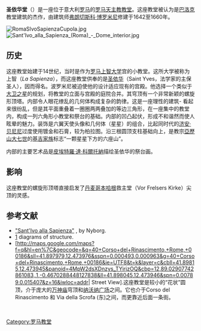 {{Infobox religious building
|building_name=圣依华堂<br /> <small>Chiesa di  Sant'Ivo alla Sapienza {{it icon}}</small>
|image=G r 186.jpg
|caption=Sant'Ivo, embraced by the wings of the ''Palazzo alla Sapienza''
|location= {{flagicon|Italy}} [[意大利|意大利]][[罗马市|罗马市]]
|geo = {{coord|41|53|54|N|12|28|28|E|type:landmark|display=inline,title}}
|religious_affiliation=[[罗马天主教|罗马天主教]]
|rite=
|province=
|district=
|consecration_year=1660年
|status= Rectory [[教堂|教堂]]
|leadership=  Agostino de Angelis[[蒙席|蒙席]]
|website= [https://web.archive.org/web/20110721221951/http://www.vicariatusurbis.org/Ente.asp?ID=950 官方网站]
|architect=[[弗朗切斯科·博罗米尼|弗朗切斯科·博罗米尼]]
|architecture_type= [[教堂|教堂]]
|architecture_style= [[巴洛克|巴洛克]]
|specifications=yes
|facade_direction= 东北偏东
|groundbreaking= 1642年
|year_completed= 1660年
|construction_cost=
|capacity=
|length=  {{convert|27|m|ft}}
|width= {{convert|26|m|ft}}
|width_nave= 
|height_max= 
|materials=
}}

'''圣依华堂'''（{{lang-it|Chiesa di Sant'Ivo alla Sapienza}}）是一座位于意大利[[罗马|罗马]]的[[罗马天主教|罗马天主教]][[教堂|教堂]]。这座教堂被认为是[[巴洛克|巴洛克]]教堂建筑的杰作，由建筑师[[弗朗切斯科·博罗米尼|弗朗切斯科·博罗米尼]]修建于1642至1660年。

[[Image:RomaSIvoSapienzaCupola.jpg|thumb]]
[[Image:Sant'Ivo_alla_Sapienza_(Roma)_-_Dome_interior.jpg|thumb]]
{{commonscat|Palazzo della Sapienza}}

== 历史 ==
这座教堂始建于14世纪，当时是作为[[罗马上智大学|罗马上智大学]]宫的小教堂。这所大学被称为上智（''La Sapienza''），而这座教堂供奉的是[[圣伊华|圣依华]]（Saint Yves，法学家的主保圣人），因而得名。波罗米尼被迫使他的设计适应现有的宫殿。他选择一个类似于[[大卫之星|大卫之星]]的规划，将教堂的立面与宫殿的庭院合并。其穹顶有一个非常新颖的螺旋形顶塔。内部令人眼花缭乱的几何体构成复杂的韵律。这是一座理性的建筑- 看起来很纷乱，但是其平面重叠着一圈圈两两叠加的等边三角形，在一座集中的教堂内，构成一列六角形小教堂和祭台的基础。内部的凹凸起伏，形成不和谐然而使人眩晕的魅力。装饰是六翼天使头像和几何体（星星）的组合，比起同时代的[[济安·贝尼尼|济安·贝尼尼]]过度使用镀金和石膏，较为柏拉图。沿三根圆顶支柱基础向上，是教宗[[亞歷山大七世|亞歷山大七世]]的[[基吉家族|基吉家族]]标志“一颗星星下方的六座山”。 

内部的主要艺术品是[[皮埃特羅·達·科爾托納|皮埃特羅·達·科爾托納]]描绘圣依华的祭台画。 

==影响==
这座教堂的螺旋形顶塔直接启发了[[丹麦|丹麦]][[哥本哈根|哥本哈根]]救主堂（Vor Frelsers Kirke）尖顶的灵感。

==参考文献==
* [http://romanchurches.wikia.com/wiki/Sant%27Ivo_alla_Sapienza "Sant'Ivo alla Sapienza"] {{Wayback|url=http://romanchurches.wikia.com/wiki/Sant%27Ivo_alla_Sapienza |date=20160422101411 }}, by Nyborg.
*[https://web.archive.org/web/20090708145259/http://www.telecable.es/personales/angel1/arqbar/borromini/] diagrams of structure.
*[http://maps.google.com/maps?f=q&hl=en%7C&geocode=&q=40+Corso+del+Rinascimento,+Rome,+00186&sll=41.897979,12.473976&sspn=0.000493,0.000963&g=40+Corso+del+Rinascimento,+Rome,+00186&ie=UTF8&t=k&layer=c&cbll=41.89815,12.473945&panoid=4MpW2dsXDnzys_TYirjzOQ&cbp=12,89.02907742861083,,1,-0.4670288448127838&ll=41.898045,12.473946&spn=0.00789,0.015407&z=16&iwloc=addr| Street View].这座教堂是较小的“花状”圆顶，介于庞大的[[万神庙|万神庙]]穹顶和[[纳沃纳广场|纳沃纳广场]]之间。它也介于Corso del Rinascimento 和 Via della Scrofa (东)之间，而更靠近后面一条街。

<BR>
{{罗马地标}}

{{Authority control}}
[[Category:罗马教堂|Category:罗马教堂]]
